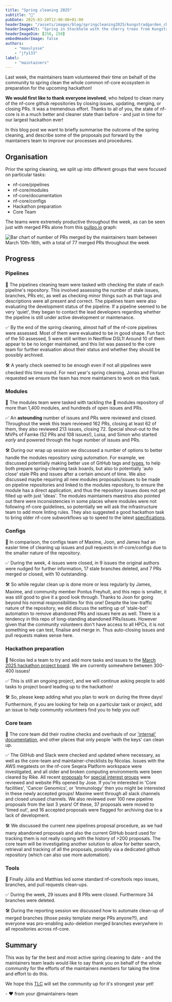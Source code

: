 ```yaml
---
title: "Spring cleaning 2025"
subtitle: "🧹"
pubDate: 2025-03-20T12:00:00+01:00
headerImage: "/assets/images/blog/springcleaning2025/kungstradgarden_cherry_tree.jpg"
headerImageAlt: "Spring in Stockholm with the cherry trees from Kungsträdgården - Picture by @maxulysse 2021-04-27"
headerImageDim: [250, 250]
embedHeaderImage: false
authors:
    - "maxulysse"
    - "jfy133"
label:
    - "maintainers"
---
```



Last week, the maintainers team volunteered their time on behalf of the community to spring clean the whole common nf-core ecosystem in preparation for the upcoming hackathon!

**We would first like to thank everyone involved**, who helped to clean many of the nf-core github repositories by closing issues, updating, merging, or closing PRs.
It was a tremendous effort. Thanks to all of you, the state of nf-core is in a much better and cleaner state than before - and just in time for our largest hackathon ever!

In this blog post we want to briefly summarise the outcome of the spring cleaning, and describe some of the proposals put forward by the maintainers team to improve our processes and procedures.

## Organisation

Prior the spring cleaning, we split up into different groups that were focused on particular tasks:

- nf-core/pipelines
- nf-core/modules
- nf-core/documentation
- nf-core/configs
- Hackathon preparation
- Core Team

The teams were extremely productive throughout the week, as can be seen just with merged PRs alone from this [pullpo.io](https://pullpo.io/) graph:

<Image
    src={merged}
    alt="Bar chart of number of PRs merged by the maintainers team between March 10th-16th, with a total of 77 merged PRs throughout the week"
/>

## Progress

### Pipelines

📑 The pipelines cleaning team were tasked with checking the state of each pipeline's repository.
This involved assessing the number of stale issues, branches, PRs etc, as well as checking minor things such as that tags and descriptions were all present and correct.
The pipelines team were also evaluating the development status of the pipeline. If a pipeline seemed to be very 'quiet', they began to contact the lead developers regarding whether the pipeline is still under active development or maintenance.

✅ By the end of the spring cleaning, almost half of the nf-core pipelines were assessed.
Most of them were evaluated to be in good shape.
Fun fact: of the 50 assessed, 5 were still written in Nextflow DSL1!
Around 10 of them appear to be no longer maintained, and this list was passed to the core team for further evaluation about their status and whether they should be possibly archived.

🛠️ A yearly check seemed to be enough even if not all pipelines were checked this time round.
For next year's spring cleaning, Jonas and Florian requested we ensure the team has more maintainers to work on this task.

### Modules

📑 The modules team were tasked with tackling the 🦣 modules repository of more than 1,400 modules, and hundreds of open issues and PRs.

✅ An **astounding** number of issues and PRs were reviewed and closed.
Throughout the week this team reviewed 162 PRs, closing at least 62 of them, they also reviewed 213 issues, closing 72.
Special shout-out to the MVPs of Famke (52 PRs and 108 issues!), Luisa, and Simon who started _early_ and powered through the huge number of issues and PRs.

🛠️ During our wrap up session we discussed a number of options to better handle the modules repository using automation.
For example, we discussed potentially making better use of GitHub tags and [types](https://docs.github.com/en/issues/tracking-your-work-with-issues/configuring-issues/managing-issue-types-in-an-organization), to help both prepare spring-cleaning task boards, but also to potentially 'auto close' stale PRs and issues after a certain amount of time.
We also discussed maybe requiring all new modules proposals/issues to be made on pipeline repositories and linked to the modules repository, to ensure the module has a direct application, and thus the repository issues does not get filled up with just 'ideas'.
The modules maintainers maestros also pointed out there were inconsistencies in some places where modules were not following nf-core guidelines, so potentially we will ask the infrastructure team to add more linting rules.
They also suggested a good hackathon task to bring older nf-core subworkflows up to speed to the latest [specifications](https://nf-co.re/docs/guidelines/components/subworkflows).

### Configs

📑 In comparison, the configs team of Maxime, Joon, and James had an easier time of cleaning up issues and pull requests in nf-core/configs due to the smaller nature of the repository.

✅ During the week, 4 issues were closed, in 9 issues the original authors were nudged for further information, 17 stale branches deleted, and 7 PRs merged or closed, with 10 outstanding.

🛠️ So while regular clean up is done more or less regularly by James, Maxime, and community member Pontus Freyhult, and this repo is smaller, it was still good to give it a good look through.
Thanks to Joon for going beyond his normal responsibilities for this one!
Despite the low-traffic nature of the repository, we did discuss the setting up of 'stale-bot' automation to remove abandoned PRs and issues here as well.
There is a tendency in this repo of long-standing abandoned PRs/issues.
However given that the community volunteers don't have access to all HPCs, it is not something we can test, finalise and merge in.
Thus auto-closing issues and pull requests makes sense here.

### Hackathon preparation

📑 Nicolas led a team to try and add more tasks and issues to the [March 2025 hackathon project board](https://github.com/orgs/nf-core/projects/99).
We are currently somewhere between 300-400 issues!

✅ This is still an ongoing project, and we will continue asking people to add tasks to project board leading up to the hackathon!

🛠️ So, please keep adding what you plan to work on during the three days! Furthermore, if you are looking for help on a particular task or project, add an issue to help community volunteers find you to help you out!

### Core team

📑 The core team did their routine checks and overhauls of our ['internal' documentation](https://nf-co.re/docs/checklists/community_governance/core_team), and other places that only people 'with the keys' can clean up.

✅ The GitHub and Slack were checked and updated where necessary, as well as the core-team and maintainer-checklists by Nicolas.
Issues with the AWS megatests on the nf-core Seqera Platform workspace were investigated, and all older and broken computing environments were been cleared by Rike.
All recent [proposals](https://nfcore.slack.com/archives/C06L02SNLVA) for [special interest groups](https://nf-co.re/special-interest-groups) were reviewed and website PRs opened by Jose.
If you're interested in 'Core facilities', 'Cancer Genomics', or 'Immunology' then you might be interested in these newly accepted groups!
Maxime went through all slack channels and closed unused channels.
We also reviewed over 100 new pipeline proposals from the last 3 years! Of these, 37 proposals were moved to 'timed out', and 16 accepted proposals were flagged for archiving due to a lack of development.

🛠️ We discussed the current new pipelines proposal procedure, as we had many abandoned proposals and also the current GitHub board used for tracking them is not really coping with the history of >200 proposals.
The core team will be investigating another solution to allow for better search, retrieval and tracking of all the proposals, possibly via a dedicated github repository (which can also use more automation).

### Tools

📑 Finally Júlia and Matthias led some standard nf-core/tools repo issues, branches, and pull requests clean-ups.

✅ During the week, 29 issues and 8 PRs were closed.
Furthermore 34 branches were deleted.

🛠️ During the reporting session we discussed how to automate clean-up of merged branches (those pesky template merge PRs anyone?!), and everyone was pro-enabling auto-deletion merged branches everywhere in all repositories across nf-core.

## Summary

This was by far the best and most active spring cleaning to date - and the maintainers team leads would like to say thank you on behalf of the whole community for the efforts of the maintainers members for taking the time and effort to do this.

We hope this [TLC](https://en.wikipedia.org/wiki/Tender_loving_care) will set the community up for it's strongest year yet!

\- :heart: from your @maintainers-team
